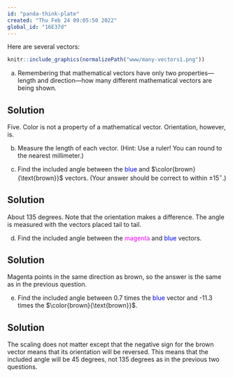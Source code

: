 ```yaml
---
id: "panda-think-plate"
created: "Thu Feb 24 09:05:50 2022"
global_id: "16E37d"
---
```


Here are several vectors:

```r
knitr::include_graphics(normalizePath("www/many-vectors1.png"))
```

a. Remembering that mathematical vectors have only two properties---length and direction---how many different mathematical vectors are being shown.

::: {.callout-tip collapse=true}
## Solution
Five. Color is not a property of a mathematical vector. Orientation, however, is.
:::

b. Measure the length of each vector. (Hint: Use a ruler! You can round to the nearest millimeter.)

c. Find the included angle between the [blue]{style="color: blue;"} and $\color{brown}{\text{brown}}$ vectors. (Your answer should be correct to within $\pm 15^\circ$.)

::: {.callout-tip collapse=true}
## Solution
About 135 degrees. Note that the orientation makes a difference. The angle is measured with the vectors placed tail to tail.
:::

d. Find the included angle between the [magenta]{style="color: magenta;"} and [blue]{style="color: blue;"} vectors. 

::: {.callout-tip collapse=true}
## Solution
Magenta points in the same direction as brown, so the answer is the same as in 
the previous question. 
:::

e. Find the included angle between 0.7 times the [blue]{style="color: blue;"} vector and -11.3 times the $\color{brown}{\text{brown}}$.

::: {.callout-tip collapse=true}
## Solution
The scaling does not matter except that the negative sign for the brown vector means that its orientation will be reversed. This means that the included angle will be 45 degrees, not 135 degrees as in the previous two questions.
:::


